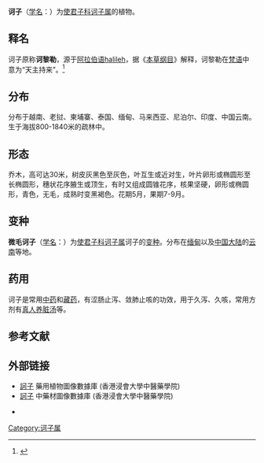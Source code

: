 {{for|名为诃子的服装|诃子 (服装)}}
{{Speciesbox
| name = 诃子
| status = 
| status_system = 
| image = Terminalia chebola Bra29.png
| genus = Terminalia
| species = chebula
| authority = Retz.
| subdivision_ranks = 变种
| subdivision = [[微毛诃子|微毛诃子]] var. tomentella (Kurz) C. B. Clarke
}}
'''诃子'''（[[学名|学名]]：{{lang|la|''Terminalia chebula''}}）为[[使君子科|使君子科]][[诃子属|诃子属]]的植物。

==释名==
诃子原称'''诃黎勒'''，源于[[阿拉伯语|阿拉伯语]]halileh，据《[[本草纲目|本草纲目]]》解释，诃黎勒在[[梵语|梵语]]中意为“天主持来”。<ref>{{cite book |author=程超寰 |title=本草释名考订 |location=北京 |publisher=中国中医药出版社 |year=2013 |pages=223 |ISBN=978-75132-1473-5  }}</ref>

==分布==
分布于越南、老挝、柬埔寨、泰国、缅甸、马来西亚、尼泊尔、印度、中国云南。生于海拔800-1840米的疏林中。

==形态==
乔木，高可达30米，树皮灰黑色至灰色，叶互生或近对生，叶片卵形或椭圆形至长椭圆形，穗状花序腋生或顶生，有时又组成圆锥花序，核果坚硬，卵形或椭圆形，青色，无毛，成熟时变黑褐色。花期5月，果期7-9月。

{{Gallery
|width = 300
|height = 
|lines = 1
|File:Terminalia chebula - South China Botanical Garden 2013.11.02 11-09-43.jpg|栽培植株
|File:Terminalia chebula - South China Botanical Garden 2013.11.02 11-02-38.jpg|树皮灰黑色至灰色
|File:Terminalia chebula - South China Botanical Garden 2013.11.02 11-05-15.jpg|叶互生或近对生，叶片卵形或椭圆形至长椭圆形
|File:Terminalia chebula - flowers.JPG|穗状花序
|File:Terminalia chebula - South China Botanical Garden 2013.11.02 11-07-25.jpg|果卵形或椭圆形
|File:Daniyalu.JPG|晒干的果实
}}

== 变种 ==
'''微毛诃子'''（[[学名|学名]]：{{lang|la|''Terminalia chebula'' var. ''tomentella''}}）为[[使君子科|使君子科]][[诃子属|诃子属]]诃子的[[变种|变种]]。分布在[[缅甸|缅甸]]以及[[中国大陆|中国大陆]]的[[云南|云南]]等地。

==药用==
诃子是常用[[中药|中药]]和[[藏医|藏药]]，有涩肠止泻、敛肺止咳的功效，用于久泻、久咳，常用方剂有[[真人养脏汤|真人养脏汤]]等。

==参考文献==
{{reflist}}

==外部链接==
*[https://libproject.hkbu.edu.hk/was40/detail?lang=ch&channelid=1288&searchword=herb_id=D00208  訶子] 藥用植物圖像數據庫 (香港浸會大學中醫藥學院) {{zh}}{{en}}
*[https://sys01.lib.hkbu.edu.hk/cmed/mmid/detail.php?pid=B00180 訶子] 中藥材圖像數據庫  (香港浸會大學中醫藥學院) {{zh}}{{en}} 



{{wikispecies|Terminalia chebula}}
{{commons category|Terminalia chebula}}
*{{FRPS|Terminalia chebula}}
{{Taxonbar|from=Q3595915}}

[[Category:诃子属|Category:诃子属]]